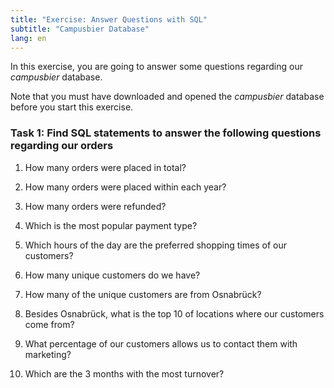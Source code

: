 ```yaml
---
title: "Exercise: Answer Questions with SQL"
subtitle: "Campusbier Database"
lang: en
---
```


In this exercise, you are going to answer some questions regarding our *campusbier* database.

::: {.callout-note appearance="simple" icon="false"}
Note that you must have downloaded and opened the *campusbier* database before you start this exercise.
:::

### Task 1: Find SQL statements to answer the following questions regarding our orders

1. How many orders were placed in total?

2. How many orders were placed within each year?

3. How many orders were refunded?

4. Which is the most popular payment type?

5. Which hours of the day are the preferred shopping times of our customers?

6. How many unique customers do we have?

7. How many of the unique customers are from Osnabrück?

8. Besides Osnabrück, what is the top 10 of locations where our customers come from?

9. What percentage of our customers allows us to contact them with marketing?

10. Which are the 3 months with the most turnover?